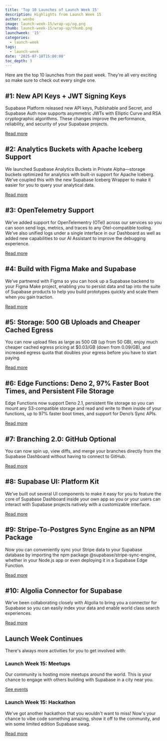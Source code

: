 ```yaml
---
title: 'Top 10 Launches of Launch Week 15'
description: Highlights from Launch Week 15
author: wenbo
image: launch-week-15/wrap-up/og.png
thumb: launch-week-15/wrap-up/thumb.png
launchweek: '15'
categories:
  - launch-week
tags:
  - launch-week
date: '2025-07-18T15:00:00'
toc_depth: 3
---
```


Here are the top 10 launches from the past week. They're all very exciting so make sure to check out every single one.

## #1: New API Keys + JWT Signing Keys

Supabase Platform released new API keys, Publishable and Secret, and Supabase Auth now supports asymmetric JWTs with Elliptic Curve and RSA cryptographic algorithms. These changes improve the performance, reliability, and security of your Supabase projects.

[Read more](https://supabase.com/blog/jwt-signing-keys)

## #2: Analytics Buckets with Apache Iceberg Support

We launched Supabase Analytics Buckets in Private Alpha—storage buckets optimized for analytics with built-in support for Apache Iceberg. We’ve coupled this with the new Supabase Iceberg Wrapper to make it easier for you to query your analytical data.

[Read more](https://supabase.com/blog/analytics-buckets)

## #3: OpenTelemetry Support

We’ve added support for OpenTelementry (OTel) across our services so you can soon send logs, metrics, and traces to any Otel-compatible tooling. We’ve also unified logs under a single interface in our Dashboard as well as added new capabilities to our AI Assistant to improve the debugging experience.

[Read more](https://supabase.com/blog/new-observability-features-in-supabase)

## #4: Build with Figma Make and Supabase

We’ve partnered with Figma so you can hook up a Supabase backend to your Figma Make project, enabling you to persist data and tap into the suite of Supabase products to help you build prototypes quickly and scale them when you gain traction.

[Read more](https://supabase.com/blog/figma-make-support-for-supabase)

## #5: Storage: 500 GB Uploads and Cheaper Cached Egress

You can now upload files as large as 500 GB (up from 50 GB), enjoy much cheaper cached egress pricing at $0.03/GB (down from 0.09/GB), and increased egress quota that doubles your egress before you have to start paying.

[Read more](https://supabase.com/blog/storage-500gb-uploads-cheaper-egress-pricing)

## #6: Edge Functions: Deno 2, 97% Faster Boot Times, and Persistent File Storage

Edge Functions now support Deno 2.1, persistent file storage so you can mount any S3-compatible storage and read and write to them inside of your functions, up to 97% faster boot times, and support for Deno’s Sync APIs.

[Read more](https://supabase.com/blog/persistent-storage-for-faster-edge-functions)

## #7: Branching 2.0: GitHub Optional

You can now spin up, view diffs, and merge your branches directly from the Supabase Dashboard without having to connect to GitHub.

[Read more](https://supabase.com/blog/branching-2-0)

## #8: Supabase UI: Platform Kit

We’ve built out several UI components to make it easy for you to feature the core of Supabase Dashboard inside your own app so you or your users can interact with Supabase projects natively with a customizable interface.

[Read more](https://supabase.com/blog/supabase-ui-platform-kit)

## #9: Stripe-To-Postgres Sync Engine as an NPM Package

Now you can conveniently sync your Stripe data to your Supabase database by importing the npm package @supabase/stripe-sync-engine, whether in your Node.js app or even deploying it in a Supabase Edge Function.

[Read more](https://supabase.com/blog/stripe-engine-as-sync-library)

## #10: Algolia Connector for Supabase

We’ve been collaborating closely with Algolia to bring you a connector for Supabase so you can easily index your data and enable world class search experiences.

[Read more](https://supabase.com/blog/algolia-connector-for-supabase)

## Launch Week Continues

There's always more activities for you to get involved with:

### Launch Week 15: Meetups

Our community is hosting more meetups around the world. This is your chance to engage with others building with Supabase in a city near you.

[See events](https://supabase.com/events?category=meetup)

### Launch Week 15: Hackathon

We've got another hackathon that you wouldn't want to miss! Now's your chance to vibe code something amazing, show it off to the community, and win some limited edition Supabase swag.

[Read more](https://supabase.com/blog/lw15-hackathon)
